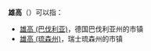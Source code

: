 '''雄高'''（{{lang-de|Schongau}}）可以指：

* [[雄高_(巴伐利亚)|雄高 (巴伐利亚)]]，德国巴伐利亚州的市镇
* [[雄高_(琉森州)|雄高 (琉森州)]]，瑞士琉森州的市镇

{{disambig|cat=二字地名消歧义}}
